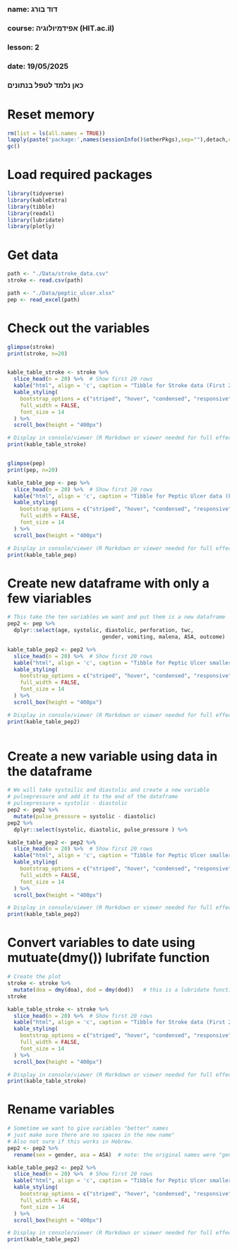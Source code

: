 ###
### name: דוד בורג
### course: אפידמיולוגיה (HIT.ac.il)
### lesson: 2
### date: 19/05/2025
###  
###  כאן נלמד לטפל בנתונים
###

# Reset memory
```{r setup-packages, include false}
rm(list = ls(all.names = TRUE))
lapply(paste('package:',names(sessionInfo()$otherPkgs),sep=""),detach,character.only=TRUE,unload=TRUE,force=TRUE)
gc()
```

# Load required packages
```{r setup-packages, include false}
library(tidyverse)
library(kableExtra)
library(tibble)
library(readxl)
library(lubridate)
library(plotly)
```

# Get data
```{r load data, include false}
path <- "./Data/stroke_data.csv"
stroke <- read.csv(path)

path <- "./Data/peptic_ulcer.xlsx"
pep <- read_excel(path)
```

# Check out the variables
```{r load data, include false}
glimpse(stroke)
print(stroke, n=20)


kable_table_stroke <- stroke %>%
  slice_head(n = 20) %>%  # Show first 20 rows
  kable("html", align = 'c', caption = "Tibble for Stroke data (First 20 Rows)") %>%
  kable_styling(
    bootstrap_options = c("striped", "hover", "condensed", "responsive"),
    full_width = FALSE,
    font_size = 14
  ) %>%
  scroll_box(height = "400px")

# Display in console/viewer (R Markdown or viewer needed for full effect)
print(kable_table_stroke)


glimpse(pep)
print(pep, n=20)

kable_table_pep <- pep %>%
  slice_head(n = 20) %>%  # Show first 20 rows
  kable("html", align = 'c', caption = "Tibble for Peptic Ulcer data (First 20 Rows)") %>%
  kable_styling(
    bootstrap_options = c("striped", "hover", "condensed", "responsive"),
    full_width = FALSE,
    font_size = 14
  ) %>%
  scroll_box(height = "400px")

# Display in console/viewer (R Markdown or viewer needed for full effect)
print(kable_table_pep)
```

# Create new dataframe with only a few viariables
```{r cases, include false}
# This take the ten variables we want and put them is a new dataframe
pep2 <- pep %>% 
  dplyr::select(age, systolic, diastolic, perforation, twc,
                              gender, vomiting, malena, ASA, outcome)

kable_table_pep2 <- pep2 %>%
  slice_head(n = 20) %>%  # Show first 20 rows
  kable("html", align = 'c', caption = "Tibble for Peptic Ulcer smaller data (First 20 Rows)") %>%
  kable_styling(
    bootstrap_options = c("striped", "hover", "condensed", "responsive"),
    full_width = FALSE,
    font_size = 14
  ) %>%
  scroll_box(height = "400px")

# Display in console/viewer (R Markdown or viewer needed for full effect)
print(kable_table_pep2)



```


# Create a new variable using data in the dataframe
```{r incidence, include false}
# We will take systoilic and diastolic and create a new variable
# pulsepressure and add it to the end of the dataframe
# pulsepressure = systolic - diastolic
pep2 <- pep2 %>% 
  mutate(pulse_pressure = systolic - diastolic)
pep2 %>% 
  dplyr::select(systolic, diastolic, pulse_pressure ) %>% 

kable_table_pep2 <- pep2 %>%
  slice_head(n = 20) %>%  # Show first 20 rows
  kable("html", align = 'c', caption = "Tibble for Peptic Ulcer smaller data (First 20 Rows)") %>%
  kable_styling(
    bootstrap_options = c("striped", "hover", "condensed", "responsive"),
    full_width = FALSE,
    font_size = 14
  ) %>%
  scroll_box(height = "400px")

# Display in console/viewer (R Markdown or viewer needed for full effect)
print(kable_table_pep2)
```

# Convert variables to date using mutuate(dmy()) lubrifate function
```{r pop, include false}
# Create the plot
stroke <- stroke %>% 
  mutate(doa = dmy(doa), dod = dmy(dod))   # this is a lubridate function
stroke

kable_table_stroke <- stroke %>%
  slice_head(n = 20) %>%  # Show first 20 rows
  kable("html", align = 'c', caption = "Tibble for Stroke data (First 20 Rows)") %>%
  kable_styling(
    bootstrap_options = c("striped", "hover", "condensed", "responsive"),
    full_width = FALSE,
    font_size = 14
  ) %>%
  scroll_box(height = "400px")

# Display in console/viewer (R Markdown or viewer needed for full effect)
print(kable_table_stroke)
```

# Rename variables
```{r pop, include false}
# Sometime we want to give variables "better" names
# just make sure there are no spaces in the new name"
# Also not sure if this works in Hebrew.
pep2 <- pep2 %>% 
  rename(sex = gender, asa = ASA)  # note: the original names were "gender" and "ASA"

kable_table_pep2 <- pep2 %>%
  slice_head(n = 20) %>%  # Show first 20 rows
  kable("html", align = 'c', caption = "Tibble for Peptic Ulcer smaller data (First 20 Rows)") %>%
  kable_styling(
    bootstrap_options = c("striped", "hover", "condensed", "responsive"),
    full_width = FALSE,
    font_size = 14
  ) %>%
  scroll_box(height = "400px")

# Display in console/viewer (R Markdown or viewer needed for full effect)
print(kable_table_pep2)
```